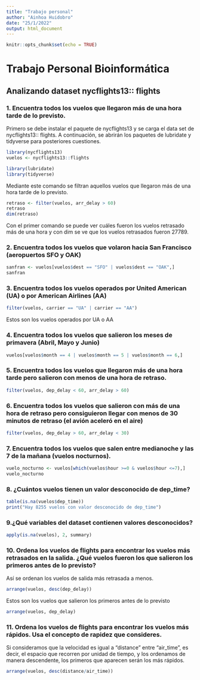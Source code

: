 ```yaml
---
title: "Trabajo personal"
author: "Ainhoa Huidobro"
date: "25/1/2022"
output: html_document
---
```


```r
knitr::opts_chunk$set(echo = TRUE)
```

# Trabajo Personal Bioinformática
## **Analizando dataset nycflights13:: flights**

### **1. Encuentra todos los vuelos que llegaron más de una hora tarde de lo previsto.**

Primero se debe instalar el paquete de nycflights13 y se carga el data set de nycflights13:: flights. A continuación, se abrirán los paquetes de lubridate y tidyverse para posteriores cuestiones.
```r
library(nycflights13)
vuelos <- nycflights13::flights

library(lubridate)
library(tidyverse)
```
Mediante este comando se filtran aquellos vuelos que llegaron más de una hora tarde de lo previsto.
```r
retraso <- filter(vuelos, arr_delay > 60)
retraso
dim(retraso)
```

Con el primer comando se puede ver cuáles fueron los vuelos retrasado más de una hora y con dim se ve que los vuelos retrasados fueron 27789.

### **2. Encuentra todos los vuelos que volaron hacia San Francisco (aeropuertos SFO y OAK)**
```r
sanfran <- vuelos[vuelos$dest == "SFO" | vuelos$dest == "OAK",]
sanfran
```

### **3. Encuentra todos los vuelos operados por United American (UA) o por American Airlines (AA)**
```r
filter(vuelos, carrier == "UA" | carrier == "AA")
```
Estos son los vuelos operados por UA o AA

### **4. Encuentra todos los vuelos que salieron los meses de primavera (Abril, Mayo y Junio)**
```r
vuelos[vuelos$month == 4 | vuelos$month == 5 | vuelos$month == 6,]
```

### **5. Encuentra todos los vuelos que llegaron más de una hora tarde pero salieron con menos de una hora de retraso.**
```r
filter(vuelos, dep_delay < 60, arr_delay > 60)
```

### **6. Encuentra todos los vuelos que salieron con más de una hora de retraso pero consiguieron llegar con menos de 30 minutos de retraso (el avión aceleró en el aire)**
```r
filter(vuelos, dep_delay > 60, arr_delay < 30)
```

### **7. Encuentra todos los vuelos que salen entre medianoche y las 7 de la mañana (vuelos nocturnos).**
```r
vuelo_nocturno <- vuelos[which(vuelos$hour >=0 & vuelos$hour <=7),]
vuelo_nocturno
```

### **8. ¿Cuántos vuelos tienen un valor desconocido de dep_time?**
```r
table(is.na(vuelos$dep_time))
print("Hay 8255 vuelos con valor desconocido de dep_time")
```

### **9.¿Qué variables del dataset contienen valores desconocidos?**
```r
apply(is.na(vuelos), 2, summary)
```

### **10. Ordena los vuelos de flights para encontrar los vuelos más retrasados en la salida. ¿Qué vuelos fueron los que salieron los primeros antes de lo previsto?**
Así se ordenan los vuelos de salida más retrasada a menos.
```r
arrange(vuelos, desc(dep_delay))
```

Estos son los vuelos que salieron los primeros antes de lo previsto
```r
arrange(vuelos, dep_delay)
```

### **11. Ordena los vuelos de flights para encontrar los vuelos más rápidos. Usa el concepto de rapidez que consideres.**
Si consideramos que la velocidad es igual a "distance" entre "air_time", es decir, el espacio que recorren por unidad de tiempo, y los ordenamos de manera descendente, los primeros que aparecen serán los más rápidos. 
```r
arrange(vuelos, desc(distance/air_time))
```

